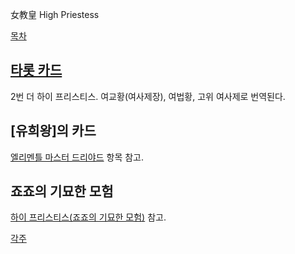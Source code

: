 女教皇
High Priestess

[[목차]]
== [[타롯 카드]] ==
2번 더 하이 프리스티스. 여교황(여사제장), 여법황, 고위 여사제로 번역된다.

== [유희왕]의 카드 ==
[[엘리멘틀 마스터 드리야드]] 항목 참고.

== 죠죠의 기묘한 모험 ==
[[하이 프리스티스(죠죠의 기묘한 모험)]] 참고.

[[각주]]
